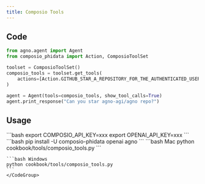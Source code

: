 ```yaml
---
title: Composio Tools
---
```


## Code

```python cookbook/tools/composio_tools.py
from agno.agent import Agent
from composio_phidata import Action, ComposioToolSet

toolset = ComposioToolSet()
composio_tools = toolset.get_tools(
    actions=[Action.GITHUB_STAR_A_REPOSITORY_FOR_THE_AUTHENTICATED_USER]
)

agent = Agent(tools=composio_tools, show_tool_calls=True)
agent.print_response("Can you star agno-agi/agno repo?")
```

## Usage

<Steps>
  <Snippet file="create-venv-step.mdx" />

  <Step title="Set your API key">
    ```bash
    export COMPOSIO_API_KEY=xxx
    export OPENAI_API_KEY=xxx
    ```
  </Step>

  <Step title="Install libraries">
    ```bash
    pip install -U composio-phidata openai agno
    ```
  </Step>

  <Step title="Run Agent">
    <CodeGroup>
    ```bash Mac
    python cookbook/tools/composio_tools.py
    ```

    ```bash Windows
    python cookbook/tools/composio_tools.py
    ```
    </CodeGroup>
  </Step>
</Steps>